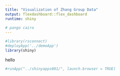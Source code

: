 ```yaml
---
title: "Visualization of Zhang Group Data"
output: flexdashboard::flex_dashboard
runtime: shiny
    
# pango cairo 
---
```


```r
#library(rsconnect)
#deployApp('../demoApp')
library(shiny)
```

hello

```r
#runApp("../shinyapps001/", launch.browser = TRUE)
```
